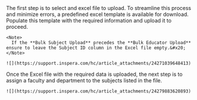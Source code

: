 <Steps>
  <Step title="Select an Excel File">
    The first step is to select and excel file to upload. To streamline this process and minimize errors, a predefined excel template is available for download. Populate this template with the required information and upload it to proceed.&#x20;

    <Note>
      If the **Bulk Subject Upload** precedes the **Bulk Educator Upload** ensure to leave the Subject ID column in the Excel file empty.&#x20;
    </Note>

    ![](https://support.inspera.com/hc/article_attachments/24271039648413)
  </Step>

  <Step title="Select Faculty & Department">
    Once the Excel file with the required data is uploaded, the next step is to assign a faculty and department to the subjects listed in the file.

    ![](https://support.inspera.com/hc/article_attachments/24279883620893)
  </Step>

  <Step title="Review & Manage Data" />
</Steps>